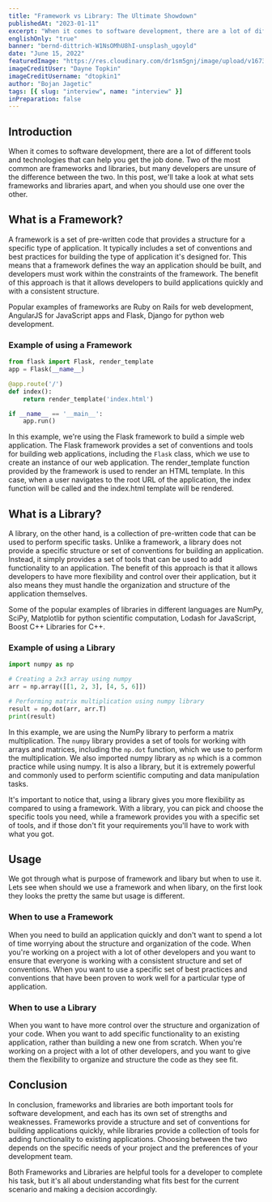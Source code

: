 ```yaml
---
title: "Framework vs Library: The Ultimate Showdown"
publishedAt: "2023-01-11"
excerpt: "When it comes to software development, there are a lot of different tools and technologies that can help you get the job done, two of the most common are frameworks and libraries"
englishOnly: "true"
banner: "bernd-dittrich-W1NsOMhU8hI-unsplash_ugoyld"
date: "June 15, 2022"
featuredImage: "https://res.cloudinary.com/dr1sm5gnj/image/upload/v1673448129/igutech/blogs/dayne-topkin-Sk-C-om9Jz8-unsplash_cb6hhc.jpg"
imageCreditUser: "Dayne Topkin"
imageCreditUsername: "dtopkin1"
author: "Bojan Jagetic"
tags: [{ slug: "interview", name: "interview" }]
inPreparation: false
---
```


## Introduction

When it comes to software development, there are a lot of different tools and technologies that can help you get the job done. Two of the most common are <Adjusted>frameworks</Adjusted> and <Adjusted>libraries</Adjusted>, but many developers are unsure of the difference between the two. In this post, we'll take a look at what sets frameworks and libraries apart, and when you should use one over the other.

## What is a Framework?

A framework is a set of pre-written code that provides a structure for a specific type of application. It typically includes a set of conventions and best practices for building the type of application it's designed for. This means that a framework defines the way an application should be built, and developers must work within the constraints of the framework. The benefit of this approach is that it allows developers to build applications quickly and with a consistent structure.

Popular examples of frameworks are Ruby on Rails for web development, AngularJS for JavaScript apps and Flask, Django for python web development.

### Example of using a Framework

```python
from flask import Flask, render_template
app = Flask(__name__)

@app.route('/')
def index():
    return render_template('index.html')

if __name__ == '__main__':
    app.run()
```

In this example, we're using the Flask framework to build a simple web application. The Flask framework provides a set of conventions and tools for building web applications, including the <code>Flask</code> class, which we use to create an instance of our web application. The render_template function provided by the framework is used to render an HTML template. In this case, when a user navigates to the root URL of the application, the index function will be called and the index.html template will be rendered.

## What is a Library?

A library, on the other hand, is a collection of pre-written code that can be used to perform specific tasks. Unlike a framework, a library does not provide a specific structure or set of conventions for building an application. Instead, it simply provides a set of tools that can be used to add functionality to an application. The benefit of this approach is that it allows developers to have more flexibility and control over their application, but it also means they must handle the organization and structure of the application themselves.

Some of the popular examples of libraries in different languages are NumPy, SciPy, Matplotlib for python scientific computation, Lodash for JavaScript, Boost C++ Libraries for C++.


### Example of using a Library

```python
import numpy as np

# Creating a 2x3 array using numpy
arr = np.array([[1, 2, 3], [4, 5, 6]])

# Performing matrix multiplication using numpy library
result = np.dot(arr, arr.T)
print(result)
```
In this example, we are using the NumPy library to perform a matrix multiplication. The <code>numpy</code> library provides a set of tools for working with arrays and matrices, including the <code>np.dot</code> function, which we use to perform the multiplication. We also imported numpy library as <code>np</code> which is a common practice while using numpy. It is also a library, but it is extremely powerful and commonly used to perform scientific computing and data manipulation tasks.

It's important to notice that, using a library gives you more flexibility as compared to using a framework. With a library, you can pick and choose the specific tools you need, while a framework provides you with a specific set of tools, and if those don't fit your requirements you'll have to work with what you got.

## Usage

We got through what is purpose of framework and libary but when to use it. Lets see when should we use a framework and when libary, on the first look they looks the pretty the same but usage is different. 

### When to use a Framework

When you need to build an application quickly and don't want to spend a lot of time worrying about the structure and organization of the code.
When you're working on a project with a lot of other developers and you want to ensure that everyone is working with a consistent structure and set of conventions.
When you want to use a specific set of best practices and conventions that have been proven to work well for a particular type of application.

### When to use a Library

When you want to have more control over the structure and organization of your code.
When you want to add specific functionality to an existing application, rather than building a new one from scratch.
When you're working on a project with a lot of other developers, and you want to give them the flexibility to organize and structure the code as they see fit.

## Conclusion

In conclusion, frameworks and libraries are both important tools for software development, and each has its own set of strengths and weaknesses. Frameworks provide a structure and set of conventions for building applications quickly, while libraries provide a collection of tools for adding functionality to existing applications. Choosing between the two depends on the specific needs of your project and the preferences of your development team.

Both Frameworks and Libraries are helpful tools for a developer to complete his task, but it's all about understanding what fits best for the current scenario and making a decision accordingly.